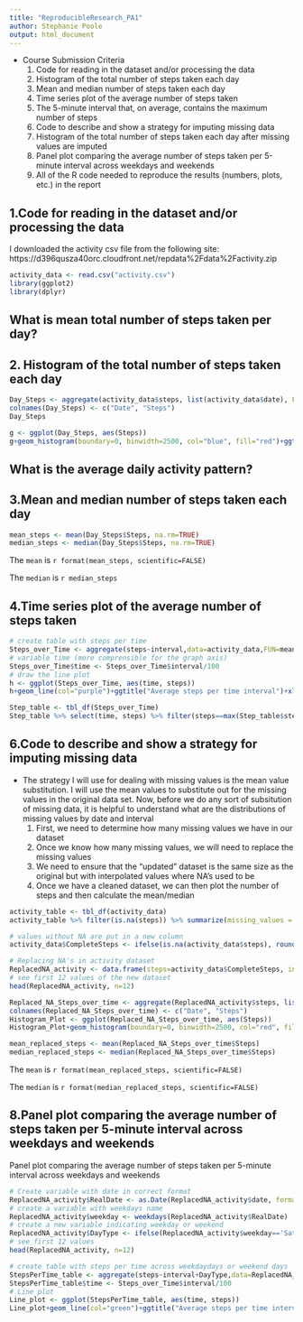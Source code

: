 ```yaml
---
title: "ReproducibleResearch_PA1"
author: Stephanie Poole
output: html_document
---
```


* Course Submission Criteria
    1. Code for reading in the dataset and/or processing the data
    2. Histogram of the total number of steps taken each day
    3. Mean and median number of steps taken each day
    4. Time series plot of the average number of steps taken
    5. The 5-minute interval that, on average, contains the maximum number of steps
    6. Code to describe and show a strategy for imputing missing data
    7. Histogram of the total number of steps taken each day after missing values are imputed
    8. Panel plot comparing the average number of steps taken per 5-minute interval across weekdays and weekends
    9. All of the R code needed to reproduce the results (numbers, plots, etc.) in the report

## 1.Code for reading in the dataset and/or processing the data
I downloaded the activity csv file from the following site:
https://d396qusza40orc.cloudfront.net/repdata%2Fdata%2Factivity.zip

```r
activity_data <- read.csv("activity.csv")
library(ggplot2)
library(dplyr)
```

## What is mean total number of steps taken per day?
## 2. Histogram of the total number of steps taken each day
```r
Day_Steps <- aggregate(activity_data$steps, list(activity_data$date), FUN=sum)
colnames(Day_Steps) <- c("Date", "Steps")
Day_Steps
```

```r
g <- ggplot(Day_Steps, aes(Steps))
g+geom_histogram(boundary=0, binwidth=2500, col="blue", fill="red")+ggtitle("Histogram of steps per day")+xlab("Steps")+ylab("Frequency")+theme(plot.title = element_text(face="bold", size=12))+scale_x_continuous(breaks=seq(0,25000,2500))+scale_y_continuous(breaks=seq(0,20,2))
```

## What is the average daily activity pattern?
## 3.Mean and median number of steps taken each day
```r
mean_steps <- mean(Day_Steps$Steps, na.rm=TRUE)
median_steps <- median(Day_Steps$Steps, na.rm=TRUE)
```
The `mean` is `r format(mean_steps, scientific=FALSE)`

The `median` is `r median_steps`

## 4.Time series plot of the average number of steps taken
```r
# create table with steps per time
Steps_over_Time <- aggregate(steps~interval,data=activity_data,FUN=mean,na.action=na.omit)
# variable time (more comprensible for the graph axis)
Steps_over_Time$time <- Steps_over_Time$interval/100
# draw the line plot
h <- ggplot(Steps_over_Time, aes(time, steps))
h+geom_line(col="purple")+ggtitle("Average steps per time interval")+xlab("Time (day)")+ylab("Steps")+theme(plot.title = element_text(face="bold", size=12))

Step_table <- tbl_df(Steps_over_Time)
Step_table %>% select(time, steps) %>% filter(steps==max(Step_table$steps))
```

## 6.Code to describe and show a strategy for imputing missing data
* The strategy I will use for dealing with missing values is the mean value substitution. I will use the mean values to substitute out for the missing values in the original data set. Now, before we do any sort of subsitution of missing data, it is helpful to understand what are the distributions of missing values by date and interval
    1. First, we need to determine how many missing values we have in our dataset
    2. Once we know how many missing values, we will need to replace the missing values
    3. We need to ensure that the "updated" dataset is the same size as the original but with interpolated values where NA's used to be
    4. Once we have a cleaned dataset, we can then plot the number of steps and then calculate the mean/median

```r
activity_table <- tbl_df(activity_data)
activity_table %>% filter(is.na(steps)) %>% summarize(missing_values = n())

# values without NA are put in a new column
activity_data$CompleteSteps <- ifelse(is.na(activity_data$steps), round(Steps_over_Time$steps[match(activity_data$interval, Steps_over_Time$interval)],0), activity_data$steps)

# Replacing NA's in activity dataset
ReplacedNA_activity <- data.frame(steps=activity_data$CompleteSteps, interval=activity_data$interval, date=activity_data$date)
# see first 12 values of the new dataset
head(ReplacedNA_activity, n=12)

Replaced_NA_Steps_over_time <- aggregate(ReplacedNA_activity$steps, list(ReplacedNA_activity$date), FUN=sum)
colnames(Replaced_NA_Steps_over_time) <- c("Date", "Steps")
Histogram_Plot <- ggplot(Replaced_NA_Steps_over_time, aes(Steps))
Histogram_Plot+geom_histogram(boundary=0, binwidth=2500, col="red", fill="lightblue")+ggtitle("Histogram of steps per day")+xlab("Steps")+ylab("Frequency")+theme(plot.title = element_text(face="bold", size=12))+scale_x_continuous(breaks=seq(0,25000,2500))+scale_y_continuous(breaks=seq(0,30,2))

mean_replaced_steps <- mean(Replaced_NA_Steps_over_time$Steps)
median_replaced_steps <- median(Replaced_NA_Steps_over_time$Steps)
```

The `mean` is `r format(mean_replaced_steps, scientific=FALSE)`

The `median` is `r format(median_replaced_steps, scientific=FALSE)`

## 8.Panel plot comparing the average number of steps taken per 5-minute interval across weekdays and weekends
Panel plot comparing the average number of steps taken per 5-minute interval across weekdays and weekends

```r
# Create variable with date in correct format
ReplacedNA_activity$RealDate <- as.Date(ReplacedNA_activity$date, format = "%Y-%m-%d")
# create a variable with weekdays name
ReplacedNA_activity$weekday <- weekdays(ReplacedNA_activity$RealDate)
# create a new variable indicating weekday or weekend
ReplacedNA_activity$DayType <- ifelse(ReplacedNA_activity$weekday=='Saturday' | ReplacedNA_activity$weekday=='Sunday', 'weekend','weekday')
# see first 12 values
head(ReplacedNA_activity, n=12)

# create table with steps per time across weekdaydays or weekend days
StepsPerTime_table <- aggregate(steps~interval+DayType,data=ReplacedNA_activity,FUN=mean,na.action=na.omit)
StepsPerTime_table$time <- Steps_over_Time$interval/100
# Line plot
Line_plot <- ggplot(StepsPerTime_table, aes(time, steps))
Line_plot+geom_line(col="green")+ggtitle("Average steps per time interval: weekdays vs. weekends")+xlab("Time (days)")+ylab("Steps")+theme(plot.title = element_text(face="bold", size=12))+facet_grid(DayType ~ .)
```
